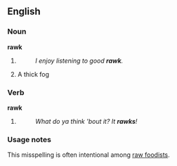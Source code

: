 ==English==
===Noun===
'''rawk'''
#{{misspelling of|rock}}
#: ''I enjoy listening to good '''rawk'''.''
#{{Yorkshire dialect}} A thick fog

===Verb===
'''rawk'''
#{{misspelling of|rock}}
#: ''What do ya think 'bout it? It '''rawks'''!''

===Usage notes===
This misspelling is often intentional among [[raw foodist]]s.